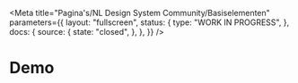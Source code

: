 
<Meta
  title="Pagina's/NL Design System Community/Basiselementen"
  parameters={{
    layout: "fullscreen",
    status: {
      type: "WORK IN PROGRESS",
    },
    docs: {
      source: {
        state: "closed",
      },
    },
  }}
/>

# Demo

<Canvas>
  <Story name="Form">
    <Form />
  </Story>
</Canvas>
